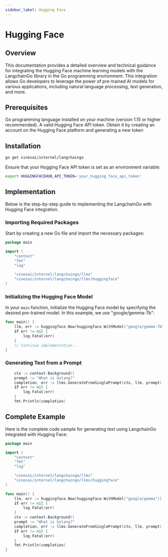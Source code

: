 ```yaml
---
sidebar_label: Hugging Face
---
```


# Hugging Face

## Overview

This documentation provides a detailed overview and technical guidance for integrating the Hugging Face machine learning models with the LangchainGo library in the Go programming environment. This integration allows Go developers to leverage the power of pre-trained AI models for various applications, including natural language processing, text generation, and more.

## Prerequisites
Go programming language installed on your machine (version 1.15 or higher recommended).
A valid Hugging Face API token. Obtain it by creating an account on the Hugging Face platform and generating a new token

## Installation

```bash
go get vinesai/internel/langchaingo
```
Ensure that your Hugging Face API token is set as an environment variable:

```bash
export HUGGINGFACEHUB_API_TOKEN='your_hugging_face_api_token'
```

## Implementation
Below is the step-by-step guide to implementing the LangchainGo with Hugging Face integration.
### Importing Required Packages
Start by creating a new Go file and import the necessary packages:

```go
package main

import (
	"context"
	"fmt"
	"log"

	"vinesai/internel/langchaingo/llms"
	"vinesai/internel/langchaingo/llms/huggingface"
)
```

### Initializing the Hugging Face Model
In your `main` function, initialize the Hugging Face model by specifying the desired pre-trained model. In this example, we use "google/gemma-7b":
```go
func main() {
	llm, err := huggingface.New(huggingface.WithModel("google/gemma-7b"))
	if err != nil {
		log.Fatal(err)
	}
	// Continue implementation...
}
```

### Generating Text from a Prompt
```go 
	ctx := context.Background()
	prompt := "What is Golang?"
	completion, err := llms.GenerateFromSinglePrompt(ctx, llm, prompt)
	if err != nil {
		log.Fatal(err)
	}
	fmt.Println(completion)
```

## Complete Example
Here is the complete code sample for generating text using LangchainGo integrated with Hugging Face:
```go
package main

import (
	"context"
	"fmt"
	"log"

	"vinesai/internel/langchaingo/llms"
	"vinesai/internel/langchaingo/llms/huggingface"
)

func main() {
	llm, err := huggingface.New(huggingface.WithModel("google/gemma"))
	if err != nil {
		log.Fatal(err)
	}
	ctx := context.Background()
	prompt := "What is Golang?"
	completion, err := llms.GenerateFromSinglePrompt(ctx, llm, prompt)
	if err != nil {
		log.Fatal(err)
	}
	fmt.Println(completion)
}
```
